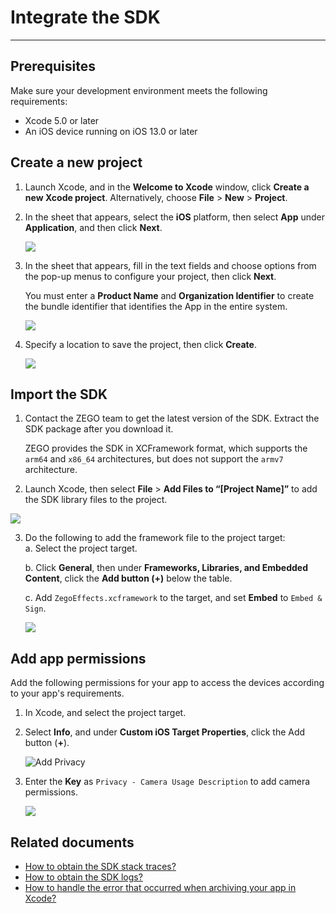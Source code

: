 # Integrate the SDK

---

## Prerequisites

Make sure your development environment meets the following requirements:

- Xcode 5.0 or later
- An iOS device running on iOS 13.0 or later

## Create a new project

1. Launch Xcode, and in the **Welcome to Xcode** window, click **Create a new Xcode project**. Alternatively, choose **File** > **New** > **Project**. 
2. In the sheet that appears, select the **iOS** platform, then select **App** under **Application**, and then click **Next**.  
   <Frame width="512" height="auto" caption=""><img src="https://storage.zego.im/sdk-doc/Pics/QuickStart/NewProject_1.png" /></Frame>

3. In the sheet that appears, fill in the text fields and choose options from the pop-up menus to configure your project, then click **Next**.

   You must enter a **Product Name** and **Organization Identifier** to create the bundle identifier that identifies the App in the entire system.  
   <Frame width="512" height="auto" caption=""><img src="https://storage.zego.im/sdk-doc/Pics/QuickStart/NewProject_2.png" /></Frame>

4. Specify a location to save the project, then click **Create**.  
   <Frame width="512" height="auto" caption=""><img src="https://storage.zego.im/sdk-doc/Pics/QuickStart/NewProject_3.png" /></Frame>


## Import the SDK

1. Contact the ZEGO team to get the latest version of the SDK. Extract the SDK package after you download it.

    <Warning title="Warning">
    
    ZEGO provides the SDK in XCFramework format, which supports the `arm64` and `x86_64` architectures, but does not support the `armv7` architecture.
    </Warning>
    
2. Launch Xcode, then select **File** > **Add Files to “[Project Name]”** to add the SDK library files to the project.

  <Frame width="512" height="auto" caption=""><img src="https://storage.zego.im/sdk-doc/Pics/iOS/ZegoExpressEngine/Common/add-files.png" /></Frame>

3. Do the following to add the framework file to the project target:  
    a. Select the project target.
  
    b. Click **General**, then under **Frameworks, Libraries, and Embedded Content**, click the **Add button (+)** below the table.
    
    c. Add `ZegoEffects.xcframework` to the target, and set **Embed** to `Embed & Sign`.
    
    <Frame width="512" height="auto" caption=""><img src="https://storage.zego.im/sdk-doc/Pics/AI_Vision/QuickStarts/integration_macOS_1.png" /></Frame>



## Add app permissions

Add the following permissions for your app to access the devices according to your app's requirements.

1. In Xcode, and select the project target. 

2. Select **Info**, and under **Custom iOS Target Properties**, click the Add button (**+**).

    ![Add Privacy](/Pics/iOS/ZegoExpressEngine/Common/privacy-description.png)

3. Enter the **Key** as `Privacy - Camera Usage Description` to add camera permissions.  
    <Frame width="512" height="auto" caption=""><img src="https://storage.zego.im/sdk-doc/Pics/AI_Vision/QuickStarts/add_Camera_Privacy_ios.png" /></Frame>


## Related documents

- [How to obtain the SDK stack traces?](/faq/AI_Stack_en)
- [How to obtain the SDK logs?](/faq/AI_log_en)
- [How to handle the error that occurred when archiving your app in Xcode?](/faq/AI_Undefined_symbols_en)
